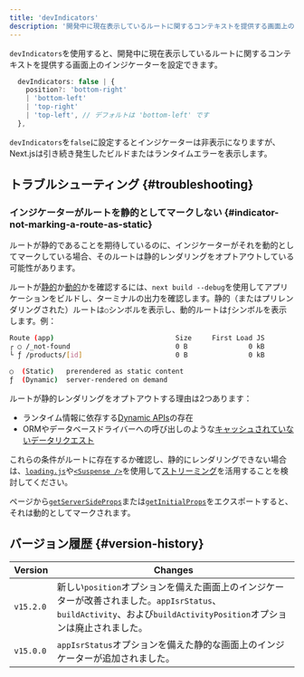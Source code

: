 ```yaml
---
title: 'devIndicators'
description: '開発中に現在表示しているルートに関するコンテキストを提供する画面上のインジケーターの設定オプション。'
---
```


`devIndicators`を使用すると、開発中に現在表示しているルートに関するコンテキストを提供する画面上のインジケーターを設定できます。

```ts title="Types"
  devIndicators: false | {
    position?: 'bottom-right'
    | 'bottom-left'
    | 'top-right'
    | 'top-left', // デフォルトは 'bottom-left' です
  },
```

`devIndicators`を`false`に設定するとインジケーターは非表示になりますが、Next.jsは引き続き発生したビルドまたはランタイムエラーを表示します。

## トラブルシューティング {#troubleshooting}

### インジケーターがルートを静的としてマークしない {#indicator-not-marking-a-route-as-static}

ルートが静的であることを期待しているのに、インジケーターがそれを動的としてマークしている場合、そのルートは静的レンダリングをオプトアウトしている可能性があります。

ルートが[静的](/docs/app/building-your-application/rendering/server-components#static-rendering-default)か[動的](/docs/app/building-your-application/rendering/server-components#dynamic-rendering)かを確認するには、`next build --debug`を使用してアプリケーションをビルドし、ターミナルの出力を確認します。静的（またはプリレンダリングされた）ルートは`○`シンボルを表示し、動的ルートは`ƒ`シンボルを表示します。例：

```bash title="Build Output"
Route (app)                              Size     First Load JS
┌ ○ /_not-found                          0 B               0 kB
└ ƒ /products/[id]                       0 B               0 kB

○  (Static)   prerendered as static content
ƒ  (Dynamic)  server-rendered on demand
```

<AppOnly>

ルートが静的レンダリングをオプトアウトする理由は2つあります：

- ランタイム情報に依存する[Dynamic APIs](/docs/app/building-your-application/rendering/server-components#dynamic-apis)の存在
- ORMやデータベースドライバーへの呼び出しのような[キャッシュされていないデータリクエスト](/docs/app/building-your-application/data-fetching/fetching)

これらの条件がルートに存在するか確認し、静的にレンダリングできない場合は、[`loading.js`](/docs/app/api-reference/file-conventions/loading)や[`<Suspense />`](https://react.dev/reference/react/Suspense)を使用して[ストリーミング](/docs/app/building-your-application/routing/loading-ui-and-streaming#what-is-streaming)を活用することを検討してください。

</AppOnly>

<PagesOnly>

ページから[`getServerSideProps`](https://nextjs.org/docs/canary/pages/building-your-application/data-fetching/get-server-side-props)または[`getInitialProps`](https://nextjs.org/docs/canary/pages/api-reference/functions/get-initial-props)をエクスポートすると、それは動的としてマークされます。

</PagesOnly>

## バージョン履歴 {#version-history}

| Version   | Changes                                                                                                                                                              |
| --------- | -------------------------------------------------------------------------------------------------------------------------------------------------------------------- |
| `v15.2.0` | 新しい`position`オプションを備えた画面上のインジケーターが改善されました。`appIsrStatus`、`buildActivity`、および`buildActivityPosition`オプションは廃止されました。 |
| `v15.0.0` | `appIsrStatus`オプションを備えた静的な画面上のインジケーターが追加されました。                                                                                       |
